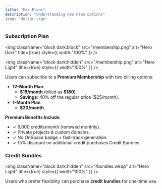 ```yaml
---
title: "Fee Plans"
description: "Understanding Fee Plan Options"
icon: "dollar-sign"
---
```


### **Subscription** Plan

<img
  className="block dark:block"
  src="/membership.png"
  alt="Hero Dark"
  title={true}
  style={{ width:"100%" }}
/>

<img
  className="block dark:hidden"
  src="/membership.png"
  alt="Hero Light"
  title={true}
  style={{ width:"100%" }}
/>

Users can subscribe to a **Premium Membership** with two billing options:

- **12-Month Plan**:
  - **\$15/month** (billed as **\$180**).
  - **Savings**: 40% off the regular price (\$25/month).
- **1-Month Plan**:
  - **\$20/month**.

**Premium Benefits Include**:

- ✓ 6,000 credits/month (renewed monthly).
- ✓ Private projects & custom domains.
- ✓ No OnSpace badge \+ fast-track generation.
- ✓ 15% discount on additional credit purchases Credit Bundles

### **Credit Bundles** 

<img
  className="block dark:hidden"
  src="/bundles.webp"
  alt="Hero Light"
  title={true}
  style={{ width:"100%" }}
/>

Users who prefer flexibility can purchase **credit bundles** for one-time use.